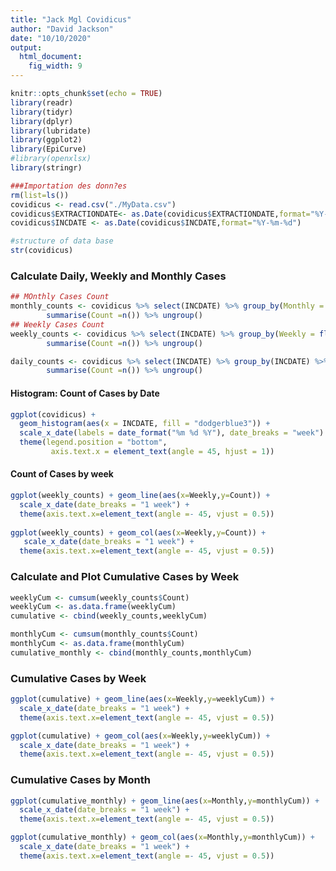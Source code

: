 ```yaml
---
title: "Jack Mgl Covidicus"
author: "David Jackson"
date: "10/10/2020"
output: 
  html_document: 
    fig_width: 9
---
```


```r
knitr::opts_chunk$set(echo = TRUE)
library(readr)
library(tidyr)
library(dplyr)
library(lubridate)
library(ggplot2)
library(EpiCurve)
#library(openxlsx)
library(stringr)
```

```r
###Importation des donn?es 
rm(list=ls())
covidicus <- read.csv("./MyData.csv")
covidicus$EXTRACTIONDATE<- as.Date(covidicus$EXTRACTIONDATE,format="%Y-%m-%d")
covidicus$INCDATE <- as.Date(covidicus$INCDATE,format="%Y-%m-%d")
```
```r
#structure of data base
str(covidicus)
```

### Calculate Daily,  Weekly and Monthly Cases

```r
## MOnthly Cases Count
monthly_counts <- covidicus %>% select(INCDATE) %>% group_by(Monthly = floor_date(INCDATE,"month")) %>% 
        summarise(Count =n()) %>% ungroup()
## Weekly Cases Count
weekly_counts <- covidicus %>% select(INCDATE) %>% group_by(Weekly = floor_date(INCDATE,"week")) %>% 
        summarise(Count =n()) %>% ungroup()

daily_counts <- covidicus %>% select(INCDATE) %>% group_by(INCDATE) %>% 
        summarise(Count =n()) %>% ungroup()
```


#### Histogram: Count of Cases by Date

```r
ggplot(covidicus) +
  geom_histogram(aes(x = INCDATE, fill = "dodgerblue3")) +
  scale_x_date(labels = date_format("%m %d %Y"), date_breaks = "week") +
  theme(legend.position = "bottom",
         axis.text.x = element_text(angle = 45, hjust = 1))

```

#### Count of Cases  by week

```r

ggplot(weekly_counts) + geom_line(aes(x=Weekly,y=Count)) +
  scale_x_date(date_breaks = "1 week") +
  theme(axis.text.x=element_text(angle =- 45, vjust = 0.5))
  
ggplot(weekly_counts) + geom_col(aes(x=Weekly,y=Count)) +
   scale_x_date(date_breaks = "1 week") +
  theme(axis.text.x=element_text(angle =- 45, vjust = 0.5))
```

### Calculate and Plot Cumulative Cases by Week

```r
weeklyCum <- cumsum(weekly_counts$Count)
weeklyCum <- as.data.frame(weeklyCum)
cumulative <- cbind(weekly_counts,weeklyCum)
```
```r
monthlyCum <- cumsum(monthly_counts$Count)
monthlyCum <- as.data.frame(monthlyCum)
cumulative_monthly <- cbind(monthly_counts,monthlyCum)
```

### Cumulative Cases by Week

```r
ggplot(cumulative) + geom_line(aes(x=Weekly,y=weeklyCum)) +
  scale_x_date(date_breaks = "1 week") +
  theme(axis.text.x=element_text(angle =- 45, vjust = 0.5))

ggplot(cumulative) + geom_col(aes(x=Weekly,y=weeklyCum)) +
  scale_x_date(date_breaks = "1 week") +
  theme(axis.text.x=element_text(angle =- 45, vjust = 0.5))
```

### Cumulative Cases by Month

```r
ggplot(cumulative_monthly) + geom_line(aes(x=Monthly,y=monthlyCum)) +
  scale_x_date(date_breaks = "1 week") +
  theme(axis.text.x=element_text(angle =- 45, vjust = 0.5))

ggplot(cumulative_monthly) + geom_col(aes(x=Monthly,y=monthlyCum)) +
  scale_x_date(date_breaks = "1 week") +
  theme(axis.text.x=element_text(angle =- 45, vjust = 0.5))
```



